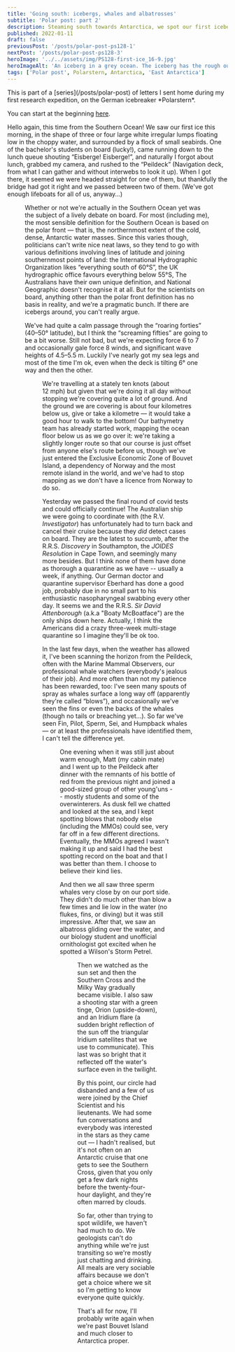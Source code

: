 ```yaml
---
title: 'Going south: icebergs, whales and albatrosses'
subtitle: 'Polar post: part 2'
description: Steaming south towards Antarctica, we spot our first icebergs and plenty of whales.
published: 2022-01-11
draft: false
previousPost: '/posts/polar-post-ps128-1'
nextPost: '/posts/polar-post-ps128-3'
heroImage: '../../assets/img/PS128-first-ice_16-9.jpg'
heroImageAlt: 'An iceberg in a grey ocean. The iceberg has the rough outline of a bird lying on its back.'
tags: ['Polar post', Polarstern, Antarctica, 'East Antarctica']
---
```



<InfoBox>
This is part of a [series](/posts/polar-post) of letters I sent home during my first research expedition, on the German icebreaker *Polarstern*.

You can start at the beginning [here](/posts/polar-post-ps128-1).
</InfoBox>


Hello again, this time from the Southern Ocean! We saw our first ice this morning, in the shape of three or four large white irregular lumps floating low in the choppy water, and surrounded by a flock of small seabirds. One of the bachelor's students on board (lucky!), came running down to the lunch queue shouting “Eisberge! Eisberge!”, and naturally I forgot about lunch, grabbed my camera, and rushed to the “Peildeck” (Navigation deck, from what I can gather and without interwebs to look it up). When I got there, it seemed we were headed straight for one of them, but thankfully the bridge had got it right and we passed between two of them. (We've got enough lifeboats for all of us, anyway…)

<Figure src="../assets/img/PS128-first-ice_4-3.jpg"  alt="Photo of an iceberg in a grey ocean with a bell in the foreground. The iceberg has the rough outline of a bird lying on its back, and the bell has 'Polarstern 1982' written on it." caption="The first ice of the expedition, with the ship's bell in the foreground." />

Whether or not we're actually in the Southern Ocean yet was the subject of a lively debate on board. For most (including me), the most sensible definition for the Southern Ocean is based on the polar front — that is, the northernmost extent of the cold, dense, Antarctic water masses. Since this varies though, politicians can't write nice neat laws, so they tend to go with various definitions involving lines of latitude and joining southernmost points of land: the International Hydrographic Organization likes “everything south of 60°S”, the UK hydrographic office favours everything below 55°S, The Australians have their own unique definition, and National Geographic doesn't recognise it at all. But for the scientists on board, anything other than the polar front definition has no basis in reality, and we're a pragmatic bunch. If there are icebergs around, you can't really argue.

We've had quite a calm passage through the “roaring forties” (40–50° latitude), but I think the “screaming fifties” are going to be a bit worse. Still not bad, but we're expecting force 6 to 7 and occasionally gale force 8 winds, and significant wave heights of 4.5–5.5 m. Luckily I've nearly got my sea legs and most of the time I'm ok, even when the deck is tilting 6° one way and then the other.

<Figure src="../assets/img/polarstern-winch-cabin.jpg"  alt="View of the choppy sea through the windows of a cabin with two seats and lots of screens and dials." caption="The winch operator's cabin, a good place to sit and watch the sea passing by – as long as nothing's happening on the working deck." />

We're travelling at a stately ten knots (about 12 mph) but given that we're doing it all day without stopping we're covering quite a lot of ground. And the ground we are covering is about four kilometres below us, give or take a kilometre — it would take a good hour to walk to the bottom! Our bathymetry team has already started work, mapping the ocean floor below us as we go over it: we're taking a slightly longer route so that our course is just offset from anyone else's route before us, though we've just entered the Exclusive Economic Zone of Bouvet Island, a dependency of Norway and the most remote island in the world, and we've had to stop mapping as we don't have a licence from Norway to do so.

Yesterday we passed the final round of covid tests and could officially continue! The Australian ship we were going to coordinate with (the R.V. *Investigator*) has unfortunately had to turn back and cancel their cruise because they *did* detect cases on board. They are the latest to succumb, after the R.R.S. *Discovery* in Southampton, the *JOIDES Resolution* in Cape Town, and seemingly many more besides. But I think none of them have done as thorough a quarantine as we have -- usually a week, if anything. Our German doctor and quarantine supervisor Eberhard has done a good job, probably due in no small part to his enthusiastic nasopharyngeal swabbing every other day. It seems we and the R.R.S. *Sir David Attenborough* (a.k.a "Boaty McBoatface") are the only ships down here. Actually, I think the Americans did a crazy three-week multi-stage quarantine so I imagine they'll be ok too.

In the last few days, when the weather has allowed it, I've been scanning the horizon from the Peildeck, often with the Marine Mammal Observers, our professional whale watchers (everybody's jealous of their job). And more often than not my patience has been rewarded, too: I've seen many spouts of spray as whales surface a long way off (apparently they're called “blows”), and occasionally we've seen the fins or even the backs of the whales (though no tails or breaching yet…). So far we've seen Fin, Pilot, Sperm, Sei, and Humpback whales — or at least the professionals have identified them, I can't tell the difference yet.

<Figure wide src="../assets/img/PS128-humpback.jpg"  alt="Photo of a dark whale in blue water. There is spray coming out of the whale's blowhole" caption="A humpback whale blowing, seen from Polarstern in the South Atlantic." />

One evening when it was still just about warm enough, Matt (my cabin mate) and I went up to the Peildeck after dinner with the remnants of his bottle of red from the previous night and joined a good-sized group of other young'uns -- mostly students and some of the overwinterers. As dusk fell we chatted and looked at the sea, and I kept spotting blows that nobody else (including the MMOs) could see, very far off in a few different directions. Eventually, the MMOs agreed I wasn't making it up and said I had the best spotting record on the boat and that I was better than them. I choose to believe their kind lies.

And then we all saw three sperm whales very close by on our port side. They didn't do much other than blow a few times and lie low in the water (no flukes, fins, or diving) but it was still impressive. After that, we saw an albatross gliding over the water, and our biology student and unofficial ornithologist got excited when he spotted a Wilson's Storm Petrel.

<Figure src="../assets/img/wandering-albatross-CR.jpg"  alt="Photo of a wandering albatross: a large white bird with a pale orange bill and black wingtips flying low over deep blue water." caption="A Wandering Albatross: frequent companions over the course of the expedition." credit="Christian Rohleder (CC-BY-SA)" />

Then we watched as the sun set and then the Southern Cross and the Milky Way gradually became visible. I also saw a shooting star with a green tinge, Orion (upside-down), and an Iridium flare (a sudden bright reflection of the sun off the triangular Iridium satellites that we use to communicate). This last was so bright that it reflected off the water's surface even in the twilight. 

By this point, our circle had disbanded and a few of us were joined by the Chief Scientist and his lieutenants. We had some fun conversations and everybody was interested in the stars as they came out — I hadn't realised, but it's not often on an Antarctic cruise that one gets to see the Southern Cross, given that you only get a few dark nights before the twenty-four-hour daylight, and they're often marred by clouds.

So far, other than trying to spot wildlife, we haven't had much to do. We geologists can't do anything while we're just transiting so we're mostly just chatting and drinking. All meals are very sociable affairs because we don't get a choice where we sit so I'm getting to know everyone quite quickly.

That's all for now, I'll probably write again when we're past Bouvet Island and much closer to Antarctica proper.
